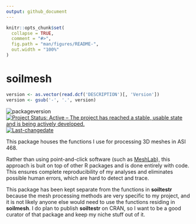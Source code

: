 ```yaml
---
output: github_document
---
```


<!-- README.md is generated from README.Rmd. Please edit that file -->

```r
knitr::opts_chunk$set(
  collapse = TRUE,
  comment = "#>",
  fig.path = "man/figures/README-",
  out.width = "100%"
)
```

# soilmesh

<!-- badges: start -->
```r
version <- as.vector(read.dcf('DESCRIPTION')[, 'Version'])
version <- gsub('-', '.', version)
```
![packageversion](https://img.shields.io/badge/Package%20version-`r version`-orange.svg?style=flat-square)
[![Project Status: Active – The project has reached a stable, usable state and is being actively developed.](https://www.repostatus.org/badges/latest/active.svg)](https://www.repostatus.org/#active)
[![Last-changedate](https://img.shields.io/badge/last%20change-`r gsub('-', '--', Sys.Date())`-yellowgreen.svg)](/commits/master)
<!-- badges: end -->

This package houses the functions I use for processing 3D meshes in ASI 468.

Rather than using point-and-click software (such as [MeshLab](https://www.meshlab.net/)), this approach is buit on top of other R packages and is done entirely with code. This ensures complete reproducibility of my analyses and eliminates possible human errors, which are hard to detect and trace. 

This package has been kept separate from the functions in **soiltestr** because the mesh processing methods are very specific to my project, and it is not likely anyone else would need to use the functions residing in **soilmesh**. I do plan to publish **soiltestr** on CRAN, so I want to be a good curator of that package and keep my niche stuff out of it. 
